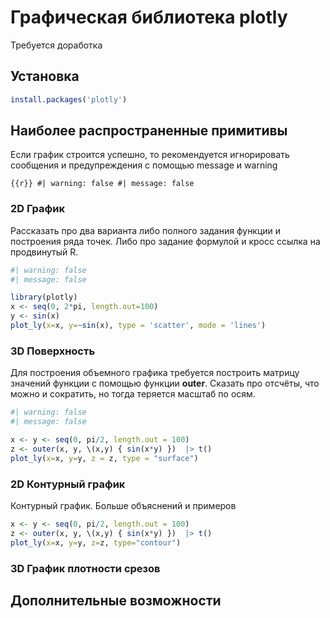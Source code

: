 # Графическая библиотека plotly

::: {.callout-caution title="Состояние разработки"}
Требуется доработка
:::

## Установка

``` r
install.packages('plotly')
```

## Наиболее распространенные примитивы

::: callout-tip
Если график строится успешно, то рекомендуется игнорировать сообщения и предупреждения с помощью message и warning

```{{r}}
#| warning: false
#| message: false
```
:::

### 2D График

Рассказать про два варианта либо полного задания функции и построения ряда точек. Либо про задание формулой и кросс ссылка на продвинутый R.

```r
#| warning: false
#| message: false

library(plotly)
x <- seq(0, 2*pi, length.out=100)
y <- sin(x)
plot_ly(x=x, y=~sin(x), type = 'scatter', mode = 'lines')
```

### 3D Поверхность

Для построения объемного графика требуется построить матрицу значений функции с помощью функции **outer**. Сказать про отсчёты, что можно и сократить, но тогда теряется масштаб по осям.

```r
#| warning: false
#| message: false

x <- y <- seq(0, pi/2, length.out = 100)
z <- outer(x, y, \(x,y) { sin(x*y) })  |> t()
plot_ly(x=x, y=y, z = z, type = "surface")
```

### 2D Контурный график

Контурный график. Больше объяснений и примеров

```r
x <- y <- seq(0, pi/2, length.out = 100)
z <- outer(x, y, \(x,y) { sin(x*y) })  |> t()
plot_ly(x=x, y=y, z=z, type="contour")
```

### 3D График плотности срезов

## Дополнительные возможности

